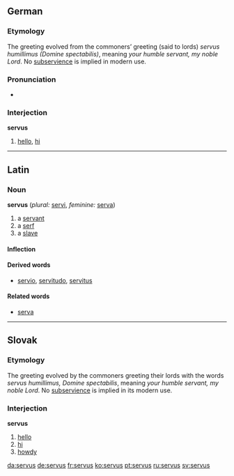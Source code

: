 ==German==
===Etymology===
The greeting evolved from the commoners’ greeting (said to lords) ''servus humillimus (Domine spectabilis)'', meaning ''your humble servant, my noble Lord''. No [[subservience]] is implied in modern use.

===Pronunciation===
*{{IPA|/ˈzɛːr.vus/}}

===Interjection===
'''servus'''
# [[hello]], [[hi]]

----

==Latin==
===Noun===
'''servus''' {{m}} (''plural:'' [[servi]], ''feminine:'' [[serva]])

# a [[servant]]
# a [[serf]]
# a [[slave]]

====Inflection====
{{la-decl-2nd|serv}}

====Derived words====
* [[servio]], [[servitudo]], [[servitus]]

====Related words====
* [[serva]]

----

==Slovak==
=== Etymology ===
The greeting evolved by the commoners greeting their lords with the words ''servus humillimus, Domine spectabilis'', meaning ''your humble servant, my noble Lord''. No [[subservience]] is implied in its modern use.
===Interjection===
'''servus'''
# [[hello]]
# [[hi]]
# [[howdy]]

[[da:servus]]
[[de:servus]]
[[fr:servus]]
[[ko:servus]]
[[pt:servus]]
[[ru:servus]]
[[sv:servus]]